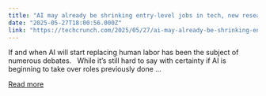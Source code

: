 ```yaml
---
title: "AI may already be shrinking entry-level jobs in tech, new research suggests"
date: "2025-05-27T18:00:56.000Z"
link: "https://techcrunch.com/2025/05/27/ai-may-already-be-shrinking-entry-level-jobs-in-tech-new-research-suggests/"
---
```


If and when AI will start replacing human labor has been the subject of numerous debates.&#160;&#160; While it’s still hard to say with certainty if AI is beginning to take over roles previously done ...

[Read more](https://techcrunch.com/2025/05/27/ai-may-already-be-shrinking-entry-level-jobs-in-tech-new-research-suggests/)
